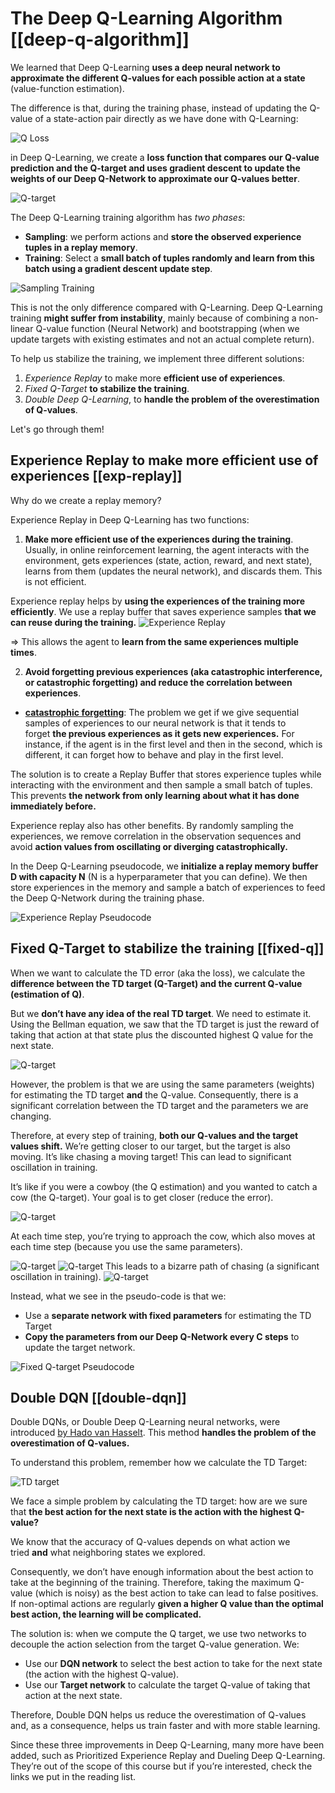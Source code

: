 # The Deep Q-Learning Algorithm [[deep-q-algorithm]]

We learned that Deep Q-Learning **uses a deep neural network to approximate the different Q-values for each possible action at a state** (value-function estimation).

The difference is that, during the training phase, instead of updating the Q-value of a state-action pair directly as we have done with Q-Learning:

<img src="https://huggingface.co/datasets/huggingface-deep-rl-course/course-images/resolve/main/en/unit3/q-ex-5.jpg" alt="Q Loss"/>

in Deep Q-Learning, we create a **loss function that compares our Q-value prediction and the Q-target and uses gradient descent to update the weights of our Deep Q-Network to approximate our Q-values better**.

<img src="https://huggingface.co/datasets/huggingface-deep-rl-course/course-images/resolve/main/en/unit4/Q-target.jpg" alt="Q-target"/>

The Deep Q-Learning training algorithm has *two phases*:

- **Sampling**: we perform actions and **store the observed experience tuples in a replay memory**.
- **Training**: Select a **small batch of tuples randomly and learn from this batch using a gradient descent update step**.

<img src="https://huggingface.co/datasets/huggingface-deep-rl-course/course-images/resolve/main/en/unit4/sampling-training.jpg" alt="Sampling Training"/>

This is not the only difference compared with Q-Learning. Deep Q-Learning training **might suffer from instability**, mainly because of combining a non-linear Q-value function (Neural Network) and bootstrapping (when we update targets with existing estimates and not an actual complete return).

To help us stabilize the training, we implement three different solutions:
1. *Experience Replay* to make more **efficient use of experiences**.
2. *Fixed Q-Target* **to stabilize the training**.
3. *Double Deep Q-Learning*, to **handle the problem of the overestimation of Q-values**.

Let's go through them!

## Experience Replay to make more efficient use of experiences [[exp-replay]]

Why do we create a replay memory?

Experience Replay in Deep Q-Learning has two functions:

1. **Make more efficient use of the experiences during the training**.
Usually, in online reinforcement learning, the agent interacts with the environment, gets experiences (state, action, reward, and next state), learns from them (updates the neural network), and discards them. This is not efficient.

Experience replay helps by **using the experiences of the training more efficiently**. We use a replay buffer that saves experience samples **that we can reuse during the training.**
<img src="https://huggingface.co/datasets/huggingface-deep-rl-course/course-images/resolve/main/en/unit4/experience-replay.jpg" alt="Experience Replay"/>

⇒ This allows the agent to **learn from the same experiences multiple times**.

2. **Avoid forgetting previous experiences (aka catastrophic interference, or catastrophic forgetting) and reduce the correlation between experiences**.
- **[catastrophic forgetting](https://en.wikipedia.org/wiki/Catastrophic_interference)**: The problem we get if we give sequential samples of experiences to our neural network is that it tends to forget **the previous experiences as it gets new experiences.** For instance, if the agent is in the first level and then in the second, which is different, it can forget how to behave and play in the first level.

The solution is to create a Replay Buffer that stores experience tuples while interacting with the environment and then sample a small batch of tuples. This prevents **the network from only learning about what it has done immediately before.**

Experience replay also has other benefits. By randomly sampling the experiences, we remove correlation in the observation sequences and avoid **action values from oscillating or diverging catastrophically.**

In the Deep Q-Learning pseudocode, we **initialize a replay memory buffer D with capacity N** (N is a hyperparameter that you can define). We then store experiences in the memory and sample a batch of experiences to feed the Deep Q-Network during the training phase.

<img src="https://huggingface.co/datasets/huggingface-deep-rl-course/course-images/resolve/main/en/unit4/experience-replay-pseudocode.jpg" alt="Experience Replay Pseudocode"/>

## Fixed Q-Target to stabilize the training [[fixed-q]]

When we want to calculate the TD error (aka the loss), we calculate the **difference between the TD target (Q-Target) and the current Q-value (estimation of Q)**.

But we **don’t have any idea of the real TD target**. We need to estimate it. Using the Bellman equation, we saw that the TD target is just the reward of taking that action at that state plus the discounted highest Q value for the next state.

<img src="https://huggingface.co/datasets/huggingface-deep-rl-course/course-images/resolve/main/en/unit4/Q-target.jpg" alt="Q-target"/>

However, the problem is that we are using the same parameters (weights) for estimating the TD target **and** the Q-value. Consequently, there is a significant correlation between the TD target and the parameters we are changing.

Therefore, at every step of training, **both our Q-values and the target values shift.** We’re getting closer to our target, but the target is also moving. It’s like chasing a moving target! This can lead to significant oscillation in training.

It’s like if you were a cowboy (the Q estimation) and you wanted to catch a cow (the Q-target). Your goal is to get closer (reduce the error).

<img src="https://huggingface.co/datasets/huggingface-deep-rl-course/course-images/resolve/main/en/unit4/qtarget-1.jpg" alt="Q-target"/>

At each time step, you’re trying to approach the cow, which also moves at each time step (because you use the same parameters).

<img src="https://huggingface.co/datasets/huggingface-deep-rl-course/course-images/resolve/main/en/unit4/qtarget-2.jpg" alt="Q-target"/>
<img src="https://huggingface.co/datasets/huggingface-deep-rl-course/course-images/resolve/main/en/unit4/qtarget-3.jpg" alt="Q-target"/>
This leads to a bizarre path of chasing (a significant oscillation in training).
<img src="https://huggingface.co/datasets/huggingface-deep-rl-course/course-images/resolve/main/en/unit4/qtarget-4.jpg" alt="Q-target"/>

Instead, what we see in the pseudo-code is that we:
- Use a **separate network with fixed parameters** for estimating the TD Target
- **Copy the parameters from our Deep Q-Network every C steps** to update the target network.

<img src="https://huggingface.co/datasets/huggingface-deep-rl-course/course-images/resolve/main/en/unit4/fixed-q-target-pseudocode.jpg" alt="Fixed Q-target Pseudocode"/>



## Double DQN [[double-dqn]]

Double DQNs, or Double Deep Q-Learning neural networks, were introduced [by Hado van Hasselt](https://papers.nips.cc/paper/3964-double-q-learning). This method **handles the problem of the overestimation of Q-values.**

To understand this problem, remember how we calculate the TD Target:

<img src="https://huggingface.co/datasets/huggingface-deep-rl-course/course-images/resolve/main/en/unit3/TD-1.jpg" alt="TD target"/>

We face a simple problem by calculating the TD target: how are we sure that **the best action for the next state is the action with the highest Q-value?**

We know that the accuracy of Q-values depends on what action we tried **and** what neighboring states we explored.

Consequently, we don’t have enough information about the best action to take at the beginning of the training. Therefore, taking the maximum Q-value (which is noisy) as the best action to take can lead to false positives. If non-optimal actions are regularly **given a higher Q value than the optimal best action, the learning will be complicated.**

The solution is: when we compute the Q target, we use two networks to decouple the action selection from the target Q-value generation. We:
- Use our **DQN network** to select the best action to take for the next state (the action with the highest Q-value).
- Use our **Target network** to calculate the target Q-value of taking that action at the next state.

Therefore, Double DQN helps us reduce the overestimation of Q-values and, as a consequence, helps us train faster and with more stable learning.

Since these three improvements in Deep Q-Learning, many more have been added, such as Prioritized Experience Replay and Dueling Deep Q-Learning. They’re out of the scope of this course but if you’re interested, check the links we put in the reading list.
